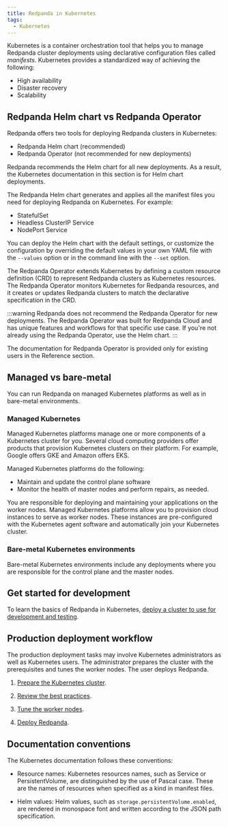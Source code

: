 ```yaml
---
title: Redpanda in Kubernetes
tags:
  - Kubernetes
---
```


<head>
    <meta name="title" content="Redpanda in Kubernetes | Redpanda Docs"/>
    <meta name="description" content="Learn about Redpanda in Kubernetes and the tools that are available"/>
</head>


Kubernetes is a container orchestration tool that helps you to manage Redpanda cluster deployments using declarative configuration files called _manifests_.
Kubernetes provides a standardized way of achieving the following:

- High availability 
- Disaster recovery
- Scalability

## Redpanda Helm chart vs Redpanda Operator

Redpanda offers two tools for deploying Redpanda clusters in Kubernetes:

- Redpanda Helm chart (recommended)
- Redpanda Operator (not recommended for new deployments)

Redpanda recommends the Helm chart for all new deployments.
As a result, the Kubernetes documentation in this section is for Helm chart deployments.

<Tabs groupId="kubernetes-tools">
<TabItem value="helm" label="Redpanda Helm chart" default>

The Redpanda Helm chart generates and applies all the manifest files you need for deploying Redpanda on Kubernetes. For example:

- StatefulSet
- Headless ClusterIP Service
- NodePort Service
 
You can deploy the Helm chart with the default settings, or customize the configuration by overriding the default values
in your own YAML file with the `--values` option or in the command line with the `--set` option.

</TabItem>

<TabItem value="operator" label="Redpanda Operator">

The Redpanda Operator extends Kubernetes by defining a custom resource definition (CRD) to represent Redpanda clusters as Kubernetes resources. The Redpanda Operator monitors Kubernetes for Redpanda resources, and it creates or updates Redpanda clusters to match the declarative specification in the CRD.

:::warning
Redpanda does not recommend the Redpanda Operator for new deployments. The Redpanda Operator was built for Redpanda Cloud and has unique features and workflows for that specific use case. If you're not already using the Redpanda Operator, use the Helm chart.
:::

The documentation for Redpanda Operator is provided only for existing users in the Reference section.

</TabItem>
</Tabs>

## Managed vs bare-metal

You can run Redpanda on managed Kubernetes platforms as well as in bare-metal environments.

### Managed Kubernetes

Managed Kubernetes platforms manage one or more components of a Kubernetes cluster for you.
Several cloud computing providers offer products that provision Kubernetes clusters on their platform.
For example, Google offers GKE and Amazon offers EKS.

Managed Kubernetes platforms do the following:

- Maintain and update the control plane software
- Monitor the health of master nodes and perform repairs, as needed.

You are responsible for deploying and maintaining your applications on the worker nodes.
Managed Kubernetes platforms allow you to provision cloud instances to serve as worker nodes.
These instances are pre-configured with the Kubernetes agent software and automatically join your Kubernetes cluster.

### Bare-metal Kubernetes environments

Bare-metal Kubernetes environments include any deployments where you are responsible for the control plane and the master nodes.

## Get started for development

To learn the basics of Redpanda in Kubernetes, [deploy a cluster to use for development and testing](../kubernetes-deploy).

## Production deployment workflow

The production deployment tasks may involve Kubernetes administrators as well as Kubernetes users. The administrator prepares the cluster with the prerequisites and tunes the worker nodes. The user deploys Redpanda.

1. [Prepare the Kubernetes cluster](../kubernetes-cluster-requirements).

1. [Review the best practices](../kubernetes-best-practices).

1. [Tune the worker nodes](../kubernetes-tune-workers).

1. [Deploy Redpanda](../kubernetes-deploy).

## Documentation conventions

The Kubernetes documentation follows these conventions:

- Resource names: Kubernetes resources names, such as Service or PersistentVolume, are distinguished by the use of Pascal case. These are the names of resources when specified as a kind in manifest files.

- Helm values: Helm values, such as `storage.persistentVolume.enabled`, are rendered in monospace font and written according to the JSON path specification.



